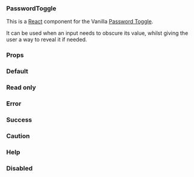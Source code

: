 

<Meta title="PasswordToggle" component={PasswordToggle} />

### PasswordToggle

This is a [React](https://reactjs.org/) component for the Vanilla [Password Toggle](https://docs.vanillaframework.io/base/forms/#password-toggle).

It can be used when an input needs to obscure its value, whilst giving the user a way to reveal it if needed.

### Props

<ArgsTable of={PasswordToggle} />

### Default

<Canvas>
  <Story name="Default">
    <PasswordToggle id="examplePassword1" label="Password" />
  </Story>
</Canvas>

### Read only

<Canvas>
  <Story name="Read only">
    <PasswordToggle
      id="examplePassword2"
      label="Password"
      readOnly
      defaultValue="password"
    />
  </Story>
</Canvas>

### Error

<Canvas>
  <Story name="Error">
    <PasswordToggle
      error="This field is required."
      id="examplePassword3"
      label="Password"
      defaultValue="password"
    />
  </Story>
</Canvas>

### Success

<Canvas>
  <Story name="Success">
    <PasswordToggle
      success="Strong password"
      id="examplePassword3"
      label="Password"
      defaultValue="password"
    />
  </Story>
</Canvas>

### Caution

<Canvas>
  <Story name="Caution">
    <PasswordToggle
      caution="Weak password"
      id="examplePassword4"
      label="Password"
      defaultValue="password"
    />
  </Story>
</Canvas>

### Help

<Canvas>
  <Story name="Help">
    <PasswordToggle
      help="Enter a secure password"
      id="examplePassword5"
      label="Password"
    />
  </Story>
</Canvas>

### Disabled

<Canvas>
  <Story name="Disabled">
    <PasswordToggle
      disabled
      id="examplePassword6"
      label="Password"
      defaultValue="password"
    />
  </Story>
</Canvas>
